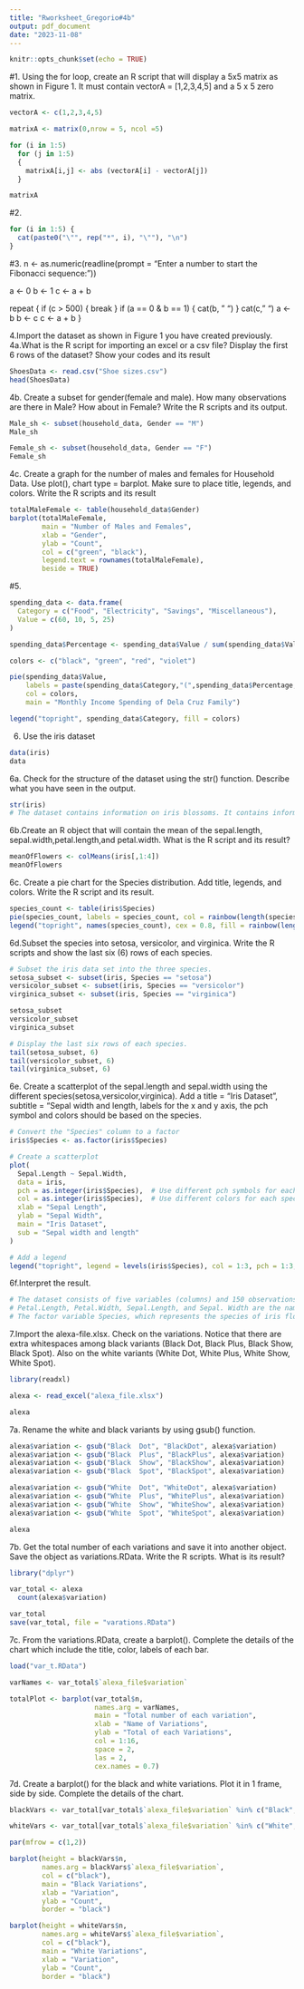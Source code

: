 ```yaml
---
title: "Rworksheet_Gregorio#4b"
output: pdf_document
date: "2023-11-08"
---
```


```r
knitr::opts_chunk$set(echo = TRUE)
```

#1. Using the for loop, create an R script that will display a 5x5 matrix as shown in Figure 1. It must contain vectorA = [1,2,3,4,5] and a 5 x 5 zero matrix.
```r
vectorA <- c(1,2,3,4,5)

matrixA <- matrix(0,nrow = 5, ncol =5)

for (i in 1:5)
  for (j in 1:5)
  {
    matrixA[i,j] <- abs (vectorA[i] - vectorA[j])
  }

matrixA

```
#2.
```r

for (i in 1:5) {
  cat(paste0("\"", rep("*", i), "\""), "\n")
}
```
#3.
n <- as.numeric(readline(prompt = "Enter a number to start the Fibonacci sequence: "))

a <- 0
b <- 1
c <- a + b

repeat {
  if (c > 500) { 
    break
  }
  if (a == 0 & b == 1) {
    cat(b, " ")
  }
  cat(c, " ")
  a <- b
  b <- c
  c <- a + b
}

4.Import the dataset as shown in Figure 1 you have created previously.
4a.What is the R script for importing an excel or a csv file? Display the first 6 rows of
the dataset? Show your codes and its result
```r
ShoesData <- read.csv("Shoe sizes.csv")
head(ShoesData)
```
4b. Create a subset for gender(female and male). How many observations are there in Male? How about in Female?  Write the R scripts and its output.
```r

Male_sh <- subset(household_data, Gender == "M")
Male_sh

Female_sh <- subset(household_data, Gender == "F")
Female_sh
```
4c. Create a graph for the number of males and females for Household Data. Use plot(), chart type = barplot. Make sure to place title, legends, and colors. Write the R scripts and its result
```r
totalMaleFemale <- table(household_data$Gender)
barplot(totalMaleFemale,
        main = "Number of Males and Females",
        xlab = "Gender",
        ylab = "Count",
        col = c("green", "black"),
        legend.text = rownames(totalMaleFemale),
        beside = TRUE)
```








#5.
```r
spending_data <- data.frame(
  Category = c("Food", "Electricity", "Savings", "Miscellaneous"),
  Value = c(60, 10, 5, 25)
)

spending_data$Percentage <- spending_data$Value / sum(spending_data$Value) * 100

colors <- c("black", "green", "red", "violet")

pie(spending_data$Value,
    labels = paste(spending_data$Category,"(",spending_data$Percentage,"%)"),
    col = colors,
    main = "Monthly Income Spending of Dela Cruz Family")

legend("topright", spending_data$Category, fill = colors)
```

6. Use the iris dataset
```r
data(iris)
data
```

6a. Check for the structure of the dataset using the str() function. Describe what you have seen in the output.
```r

str(iris)
# The dataset contains information on iris blossoms. It contains information on the length and width of the sepal as well as the length and width of the petal for 150 different iris flowers. It also keeps track of the iris species to which every flower belongs. The dataset contains three species: setosa, versicolor, and virginica.
```

6b.Create an R object that will contain the mean of the sepal.length, sepal.width,petal.length,and petal.width. What is the R script and its result?

```r
meanOfFlowers <- colMeans(iris[,1:4])
meanOfFlowers
```

6c. Create a pie chart for the Species distribution. Add title, legends, and colors. Write the R script and its result.
```r
species_count <- table(iris$Species)
pie(species_count, labels = species_count, col = rainbow(length(species_count)), main = "Species Distribution")
legend("topright", names(species_count), cex = 0.8, fill = rainbow(length(species_count)))

```

6d.Subset the species into setosa, versicolor, and virginica. Write the R scripts and show the last six (6) rows of each species.
```r
# Subset the iris data set into the three species.
setosa_subset <- subset(iris, Species == "setosa")
versicolor_subset <- subset(iris, Species == "versicolor")
virginica_subset <- subset(iris, Species == "virginica")

setosa_subset
versicolor_subset
virginica_subset

# Display the last six rows of each species.
tail(setosa_subset, 6)
tail(versicolor_subset, 6)
tail(virginica_subset, 6)
```

6e. Create a scatterplot of the sepal.length and sepal.width using the different species(setosa,versicolor,virginica). Add a title = “Iris Dataset”, subtitle = “Sepal width and length, labels for the x and y axis, the pch symbol and colors should be based on the species.

```r
# Convert the "Species" column to a factor
iris$Species <- as.factor(iris$Species)

# Create a scatterplot
plot(
  Sepal.Length ~ Sepal.Width,
  data = iris,
  pch = as.integer(iris$Species),  # Use different pch symbols for each species
  col = as.integer(iris$Species),  # Use different colors for each species
  xlab = "Sepal Length",
  ylab = "Sepal Width",
  main = "Iris Dataset",
  sub = "Sepal width and length"
)

# Add a legend
legend("topright", legend = levels(iris$Species), col = 1:3, pch = 1:3, cex = 0.8, title = "Species")
```

6f.Interpret the result.
```r
# The dataset consists of five variables (columns) and 150 observations (rows) in a data frame format.
# Petal.Length, Petal.Width, Sepal.Length, and Sepal. Width are the names of the four numerical variables. These stand for the measures of the length and width of the petals, respectively.
# The factor variable Species, which represents the species of iris flowers, is the sixth variable. There are three tiers to it: "setosa," "versicolor," and "virginica," denoting the many iris flower species included in the dataset.
```
7.Import the alexa-file.xlsx. Check on the variations. Notice that there are extra whitespaces among black variants (Black Dot, Black Plus, Black Show, Black Spot). Also on the white variants (White Dot, White Plus, White Show, White Spot).

```r

library(readxl)

alexa <- read_excel("alexa_file.xlsx")

alexa

```

7a. Rename the white and black variants by using gsub() function.
```r
alexa$variation <- gsub("Black  Dot", "BlackDot", alexa$variation)
alexa$variation <- gsub("Black  Plus", "BlackPlus", alexa$variation)
alexa$variation <- gsub("Black  Show", "BlackShow", alexa$variation)
alexa$variation <- gsub("Black  Spot", "BlackSpot", alexa$variation)

alexa$variation <- gsub("White  Dot", "WhiteDot", alexa$variation)
alexa$variation <- gsub("White  Plus", "WhitePlus", alexa$variation)
alexa$variation <- gsub("White  Show", "WhiteShow", alexa$variation)
alexa$variation <- gsub("White  Spot", "WhiteSpot", alexa$variation)

alexa
```

7b.  Get the total number of each variations and save it into another object. Save the object as variations.RData. Write the R scripts. What is its result?
```r
library("dplyr")

var_total <- alexa 
  count(alexa$variation)

var_total
save(var_total, file = "varations.RData")
```

7c. From the variations.RData, create a barplot(). Complete the details of the chart which include the title, color, labels of each bar.
```r

load("var_t.RData")

varNames <- var_total$`alexa_file$variation`

totalPlot <- barplot(var_total$n,
                     names.arg = varNames,
                     main = "Total number of each variation",
                     xlab = "Name of Variations",
                     ylab = "Total of each Variations",
                     col = 1:16,
                     space = 2,
                     las = 2,  
                     cex.names = 0.7)  

```

7d. Create a barplot() for the black and white variations. Plot it in 1 frame, side by side. Complete the details of the chart.

```r

blackVars <- var_total[var_total$`alexa_file$variation` %in% c("Black", "BlackPlus" , "BlackShow" ,"BlackSpot" , "BlackDot"), ]

whiteVars <- var_total[var_total$`alexa_file$variation` %in% c("White", "WhiteDot", "WhitePlus", "WhiteShow", " WhiteSpot"), ]

par(mfrow = c(1,2))

barplot(height = blackVars$n,
        names.arg = blackVars$`alexa_file$variation`,
        col = c("black"),
        main = "Black Variations",
        xlab = "Variation",
        ylab = "Count",
        border = "black")

barplot(height = whiteVars$n,
        names.arg = whiteVars$`alexa_file$variation`,
        col = c("black"),
        main = "White Variations",
        xlab = "Variation",
        ylab = "Count",
        border = "black")
```


